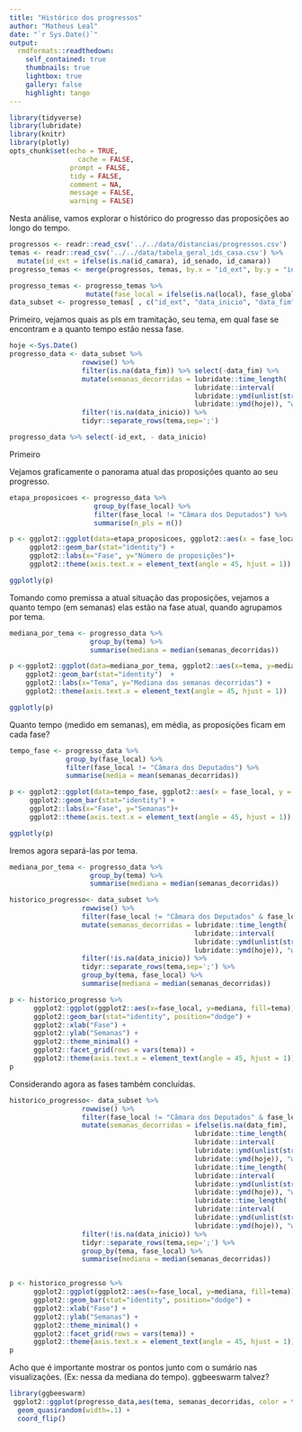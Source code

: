 ```yaml
---
title: "Histórico dos progressos"
author: "Matheus Leal"
date: "`r Sys.Date()`"
output:
  rmdformats::readthedown:
    self_contained: true
    thumbnails: true
    lightbox: true
    gallery: false
    highlight: tango
---
```


```r
library(tidyverse)
library(lubridate)
library(knitr)
library(plotly)
opts_chunk$set(echo = TRUE,
	             cache = FALSE,
               prompt = FALSE,
               tidy = FALSE,
               comment = NA,
               message = FALSE,
               warning = FALSE)
```

Nesta análise, vamos explorar o histórico do progresso das proposições ao longo do tempo.

```r
progressos <- readr::read_csv('../../data/distancias/progressos.csv')
temas <- readr::read_csv('../../data/tabela_geral_ids_casa.csv') %>% 
  mutate(id_ext = ifelse(is.na(id_camara), id_senado, id_camara))
progresso_temas <- merge(progressos, temas, by.x = "id_ext", by.y = "id_ext")
```

```r
progresso_temas <- progresso_temas %>% 
                   mutate(fase_local = ifelse(is.na(local), fase_global, paste(fase_global, local, sep=" - ")))
data_subset <- progresso_temas[ , c("id_ext", "data_inicio", "data_fim", "tema", "apelido", "fase_local")]
```

Primeiro, vejamos quais as pls em tramitação, seu tema, em qual fase se encontram e a quanto tempo estão nessa fase.

```r
hoje <-Sys.Date()
progresso_data <- data_subset %>% 
                  rowwise() %>% 
                  filter(is.na(data_fim)) %>% select(-data_fim) %>% 
                  mutate(semanas_decorridas = lubridate::time_length(
                                              lubridate::interval(
                                              lubridate::ymd(unlist(strsplit(as.character(data_inicio), " "))[1]), 
                                              lubridate::ymd(hoje)), "week")) %>%
                  filter(!is.na(data_inicio)) %>% 
                  tidyr::separate_rows(tema,sep=';')

progresso_data %>% select(-id_ext, - data_inicio)
```
Primeiro 

Vejamos graficamente o panorama atual das proposições quanto ao seu progresso.

```r
etapa_proposicoes <- progresso_data %>% 
                     group_by(fase_local) %>%
                     filter(fase_local != "Câmara dos Deputados") %>% 
                     summarise(n_pls = n())

p <- ggplot2::ggplot(data=etapa_proposicoes, ggplot2::aes(x = fase_local, y = n_pls, fill=fase_local)) +
     ggplot2::geom_bar(stat="identity") +
     ggplot2::labs(x="Fase", y="Número de proposições")+
     ggplot2::theme(axis.text.x = element_text(angle = 45, hjust = 1))

ggplotly(p)
```



Tomando como premissa a atual situação das proposições, vejamos a quanto tempo (em semanas) elas estão na fase atual, quando agrupamos por tema.


```r
mediana_por_tema <- progresso_data %>% 
                    group_by(tema) %>% 
                    summarise(mediana = median(semanas_decorridas))

p <-ggplot2::ggplot(data=mediana_por_tema, ggplot2::aes(x=tema, y=mediana, fill=tema)) +
    ggplot2::geom_bar(stat="identity")  +
    ggplot2::labs(x="Tema", y="Mediana das semanas decorridas") +
    ggplot2::theme(axis.text.x = element_text(angle = 45, hjust = 1))

ggplotly(p)
```

Quanto tempo (medido em semanas), em média, as proposições ficam em cada fase?

```r
tempo_fase <- progresso_data %>% 
              group_by(fase_local) %>% 
              filter(fase_local != "Câmara dos Deputados") %>% 
              summarise(media = mean(semanas_decorridas))

p <- ggplot2::ggplot(data=tempo_fase, ggplot2::aes(x = fase_local, y = media, fill=fase_local)) +
     ggplot2::geom_bar(stat="identity") +
     ggplot2::labs(x="Fase", y="Semanas")+
     ggplot2::theme(axis.text.x = element_text(angle = 45, hjust = 1))

ggplotly(p)
```

Iremos agora separá-las por tema.

```r
mediana_por_tema <- progresso_data %>% 
                    group_by(tema) %>% 
                    summarise(mediana = median(semanas_decorridas))

historico_progresso<- data_subset %>% 
                  rowwise() %>% 
                  filter(fase_local != "Câmara dos Deputados" & fase_local != "Comissão Mista") %>% 
                  mutate(semanas_decorridas = lubridate::time_length(
                                              lubridate::interval(
                                              lubridate::ymd(unlist(strsplit(as.character(data_inicio), " "))[1]), 
                                              lubridate::ymd(hoje)), "week")) %>%
                  filter(!is.na(data_inicio)) %>% 
                  tidyr::separate_rows(tema,sep=';') %>% 
                  group_by(tema, fase_local) %>% 
                  summarise(mediana = median(semanas_decorridas))

p <- historico_progresso %>% 
      ggplot2::ggplot(ggplot2::aes(x=fase_local, y=mediana, fill=tema)) +
      ggplot2::geom_bar(stat="identity", position="dodge") +
      ggplot2::xlab("Fase") + 
      ggplot2::ylab("Semanas") +
      ggplot2::theme_minimal() +
      ggplot2::facet_grid(rows = vars(tema)) +
      ggplot2::theme(axis.text.x = element_text(angle = 45, hjust = 1))
p
```

Considerando agora as fases também concluídas.

```r
historico_progresso<- data_subset %>% 
                  rowwise() %>% 
                  filter(fase_local != "Câmara dos Deputados" & fase_local != "Comissão Mista") %>% 
                  mutate(semanas_decorridas = ifelse(is.na(data_fim), 
                                              lubridate::time_length(
                                              lubridate::interval(
                                              lubridate::ymd(unlist(strsplit(as.character(data_inicio), " "))[1]), 
                                              lubridate::ymd(hoje)), "week"), 
                                              lubridate::time_length(
                                              lubridate::interval(
                                              lubridate::ymd(unlist(strsplit(as.character(data_inicio), " "))[1]), 
                                              lubridate::ymd(hoje)), "week") - 
                                              lubridate::time_length(
                                              lubridate::interval(
                                              lubridate::ymd(unlist(strsplit(as.character(data_fim), " "))[1]), 
                                              lubridate::ymd(hoje)), "week"))) %>%
                  filter(!is.na(data_inicio)) %>% 
                  tidyr::separate_rows(tema,sep=';') %>% 
                  group_by(tema, fase_local) %>% 
                  summarise(mediana = median(semanas_decorridas))


p <- historico_progresso %>% 
      ggplot2::ggplot(ggplot2::aes(x=fase_local, y=mediana, fill=tema)) +
      ggplot2::geom_bar(stat="identity", position="dodge") +
      ggplot2::xlab("Fase") + 
      ggplot2::ylab("Semanas") +
      ggplot2::theme_minimal() +
      ggplot2::facet_grid(rows = vars(tema)) +
      ggplot2::theme(axis.text.x = element_text(angle = 45, hjust = 1))
p
```

 Acho que é importante mostrar os pontos junto com o sumário nas visualizações. (Ex: nessa da mediana do tempo). ggbeeswarm talvez?


```r
library(ggbeeswarm)
 ggplot2::ggplot(progresso_data,aes(tema, semanas_decorridas, color = tema)) +
  geom_quasirandom(width=.1) +
  coord_flip()
```

